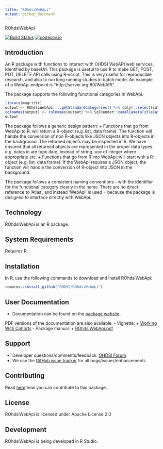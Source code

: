 ```yaml
---
title: "ROhdsiWebApi"
output: github_document
---
```


ROhdsiWebApi


[![Build Status](https://travis-ci.org/OHDSI/ROhdsiWebApi.svg?branch=master)](https://travis-ci.org/OHDSI/ROhdsiWebApi)
[![codecov.io](https://codecov.io/github/OHDSI/ROhdsiWebApi/coverage.svg?branch=master)](https://codecov.io/github/OHDSI/ROhdsiWebApi?branch=master)

## Introduction
An R package with functions to interact with OHDSI WebAPI web services, identified by baseUrl. This package is useful to use R to make GET, POST, PUT, DELETE API calls using R-script. This is very useful for reproducible research, and also to run long running studies in batch mode. An example of a WebApi endpoint is "http://server.org:80/WebAPI".

The package supports the following functional categories in WebApi.

```r
library(magrittr) 
output <- ROhdsiWebApi:::.getStandardCategories() %>% dplyr::select(categoryFirstUpper) %>% dplyr::rename(Category = categoryFirstUpper) %>% dplyr::arrange() %>% dplyr::mutate(features = paste0("Functions for interfacing with ", Category, " in WebApi"))
colnames(output) <- colnames(output) %>% SqlRender::camelCaseToTitleCase()
output
```

The package follows a generic design pattern: 
+ Functions that go from WebApi to R: will return a R-object (e.g. list, data frame). The function will handle the conversion of non R-objects like JSON objects into R-objects in the background. The returned objects may be inspected in R. We have ensured that all returned objects are represented in the proper data types e.g. dates in are type date, instead of string, use of integer where appropriate etc.
+ Functions that go from R into WebApi: will start with a R-object (e.g. list, data frame). If the WebApi requires a JSON object, the function will handle the conversion of R-object into JSON in the background. 

The package follows a consistent naming conventions - with the identifier for the functional category clearly in the name. There are no direct reference to 'Atlas', and instead 'WebApi' is used = because the package is designed to interface directly with WebApi.

## Technology
ROhdsiWebApi is an R package.

## System Requirements
Requires R.

## Installation
In R, use the following commands to download and install ROhdsiWebApi:

```r
remotes::install_github("OHDSI/ROhdsiWebApi")
```

## User Documentation
+ Documentation can be found on the [package website](https://ohdsi.github.io/ROhdsiWebApi).

PDF versions of the documentation are also available:
- Vignette: 
+ [Working With Cohorts](https://raw.githubusercontent.com/OHDSI/ROhdsiWebApi/master/inst/doc/WorkingWithCohorts.pdf)
- Package manual: 
+ [ROhdsiWebApi.pdf](https://raw.githubusercontent.com/OHDSI/ROhdsiWebApi/master/extras/ROhdsiWebApi.pdf)

## Support
- Developer questions/comments/feedback: <a href="http://forums.ohdsi.org/c/developers">OHDSI Forum</a>
- We use the <a href="https://github.com/OHDSI/ROhdsiWebApi/issues">GitHub issue tracker</a> for all bugs/issues/enhancements 
 
## Contributing
Read [here](https://ohdsi.github.io/Hades/contribute.html) how you can contribute to this package.
 
## License
ROhdsiWebApi is licensed under Apache License 2.0

## Development
ROhdsiWebApi is being developed in R Studio.

